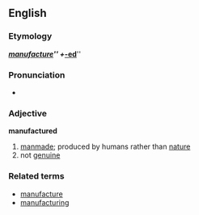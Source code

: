 ==English==
=== Etymology ===
{{E.}} '''''[[manufacture]]''''' + '''''[[-ed]]'''''

=== Pronunciation ===
*{{AHD|/măn'yə-făk'chərd/}}

=== Adjective ===
'''manufactured'''
#[[manmade]]; produced by humans rather than [[nature]]
#not [[genuine]]

=== Related terms ===
*[[manufacture]]
*[[manufacturing]]